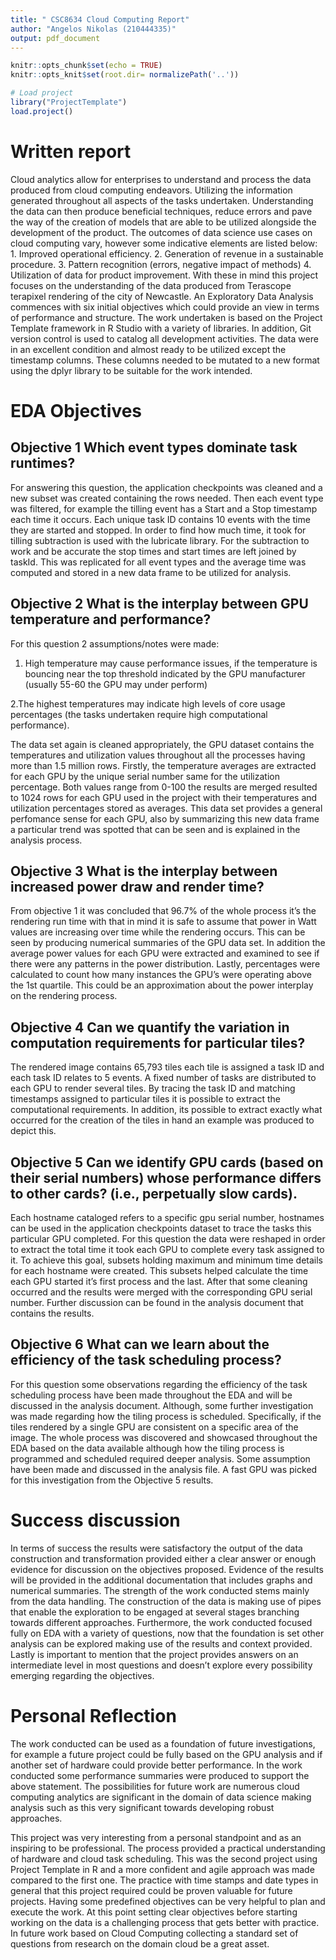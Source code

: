 ```yaml
---
title: " CSC8634 Cloud Computing Report"
author: "Angelos Nikolas (210444335)"
output: pdf_document
---
```



```r
knitr::opts_chunk$set(echo = TRUE)
knitr::opts_knit$set(root.dir= normalizePath('..'))
```

```r
# Load project
library("ProjectTemplate")
load.project()
```

# Written report

Cloud analytics allow for enterprises to understand and process the data produced from cloud computing endeavors. Utilizing the information generated throughout all aspects of the tasks undertaken. Understanding the data can then produce beneficial techniques, reduce errors and pave the way of the creation of models that are able to be utilized alongside the development of the product. The outcomes of data science use cases on cloud computing vary, however some indicative elements are listed below:
1. Improved operational efficiency.
2. Generation of revenue in a sustainable procedure.
3. Pattern recognition (errors, negative impact of methods)
4. Utilization of data for product improvement.
With these in mind this project focuses on the understanding of the data produced from Terascope terapixel rendering of the city of Newcastle. An Exploratory Data Analysis commences with six initial objectives which could provide an view in terms of performance and structure. The work undertaken is based on the Project Template framework in R Studio with a variety of libraries. In addition, Git version control is used to catalog all development activities.
The data were in an excellent condition and almost ready to be utilized except the timestamp columns. These columns  needed to be mutated to a new format using the dplyr library to be suitable for the work intended.  

# EDA Objectives

## Objective 1 Which event types dominate task runtimes?
For answering this question, the application checkpoints was cleaned and a new subset was created containing the rows needed. Then each event type was filtered, for example the tilling event has a Start and a Stop timestamp each time it occurs. Each unique task ID contains 10 events with the time they are started and stopped. In order to find how much time, it took for tilling subtraction is used with the lubricate library. For the subtraction to work and be accurate the stop times and start times are left joined by taskId. This was replicated for all event types and the average time was computed and stored in a new data frame to be utilized for analysis.

## Objective 2 What is the interplay between GPU temperature and performance?

For this question 2 assumptions/notes were made:

1. High temperature may cause performance issues, if the temperature is bouncing near the top threshold indicated by the GPU manufacturer (usually 55-60 the GPU may under perform)

2.The highest temperatures may indicate high levels of core usage percentages (the tasks undertaken require high computational performance).

The data set again is cleaned appropriately, the GPU dataset contains the temperatures and utilization values throughout all the processes having more than 1.5 million rows. Firstly, the temperature averages are extracted for each GPU by the unique serial number same for the utilization percentage. Both values range from 0-100 the results are merged resulted to 1024 rows for each GPU used in the project with their temperatures and utilization percentages stored as averages. This data set provides a general perfomance sense for each GPU, also by summarizing this new data frame a particular trend was spotted that can be seen and is explained in the analysis process.

## Objective 3 What is the interplay between increased power draw and render time?

From objective 1 it was concluded that 96.7% of the whole process it's the rendering run time with that in mind it is safe to assume that power in Watt values are increasing over time while the rendering occurs. This can be seen by producing numerical summaries of the GPU data set. In addition the average power values for each GPU were extracted and examined to see if there were any patterns in the power distribution. Lastly, percentages were calculated to count how many instances the GPU’s were operating above the 1st quartile. This could be an approximation about the power interplay on the rendering process.


## Objective 4 Can we quantify the variation in computation requirements for particular tiles?

The rendered image contains 65,793 tiles each tile is assigned a task ID and each task ID relates to 5 events. A fixed number of tasks are distributed to each GPU to render several tiles. By tracing the task ID and matching timestamps assigned to particular tiles it is possible to extract the computational requirements. In addition, its possible to extract exactly what occurred for the creation of the tiles in hand an example was produced to depict this.

## Objective 5 Can we identify GPU cards (based on their serial numbers) whose performance differs to other cards? (i.e., perpetually slow cards). 

Each hostname cataloged refers to a specific gpu serial number, hostnames can be used in the application checkpoints dataset to trace the tasks this particular GPU completed. For this question the data were reshaped in order to extract the total time it took each GPU to complete every task assigned to it. To achieve this goal, subsets holding maximum and minimum time details for each hostname were created. This subsets helped calculate the time each GPU started it's first process and the last. After that some cleaning occurred and the results were merged with the corresponding GPU serial number. Further discussion can be found in the analysis document that contains the results.

## Objective 6 What can we learn about the efficiency of the task scheduling process?

For this question some observations regarding the efficiency of the task scheduling process have been made throughout the EDA and will be discussed in the analysis document. Although, some further investigation was made regarding how the tiling process is scheduled. Specifically, if the tiles rendered by a single GPU are consistent on a specific area of the image. The whole process was discovered and showcased throughout the EDA based on the data available although how the tiling process is programmed and scheduled required deeper analysis. Some assumption have been made and discussed in the analysis file. A fast GPU was picked for this investigation from the Objective 5 results.

# Success discussion 

In terms of success the results were satisfactory the output of the data construction and transformation provided either a clear answer or enough evidence for discussion on the objectives proposed. Evidence of the results will be provided in the additional documentation that includes graphs and numerical summaries. The strength of the work conducted stems mainly from the data handling. The construction of the data is making use of pipes that enable the exploration to be engaged at several stages branching towards different approaches. Furthermore, the work conducted focused fully on EDA with a variety of questions, now that the foundation is set other analysis can be explored making use of the results and context provided. Lastly is important to mention that the project provides answers on an intermediate level in most questions and doesn’t explore every possibility emerging regarding the objectives.

# Personal Reflection

The work conducted can be used as a foundation of future investigations, for example a future project could be fully based on the GPU analysis and if another set of hardware could provide better performance. In the work conducted some performance summaries were produced to support the above statement. The possibilities for future work are numerous cloud computing analytics are significant in the domain of data science making analysis such as this very significant towards developing robust approaches.

This project was very interesting from a personal standpoint and as an inspiring to be professional. The process provided a practical understanding of hardware and cloud task scheduling. This was the second project using Project Template in R and a more confident and agile approach was made compared to the first one. The practice with time stamps and date types in general that this project required could be proven valuable for future projects. Having some predefined objectives can be very helpful to plan and execute the work. At this point setting clear objectives before starting working on the data is a challenging process that gets better with practice. In future work based on Cloud Computing collecting a standard set of questions from  research on the domain cloud be a great asset.


